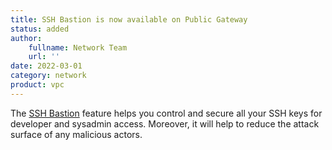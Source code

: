 ```yaml
---
title: SSH Bastion is now available on Public Gateway
status: added
author:
    fullname: Network Team
    url: ''
date: 2022-03-01
category: network
product: vpc
---
```


The [SSH Bastion](https://www.scaleway.com/en/docs/network/vpc/how-to/use-ssh-bastion/) feature helps you control and secure all your SSH keys for developer and sysadmin access. Moreover, it will help to reduce the attack surface of any malicious actors.